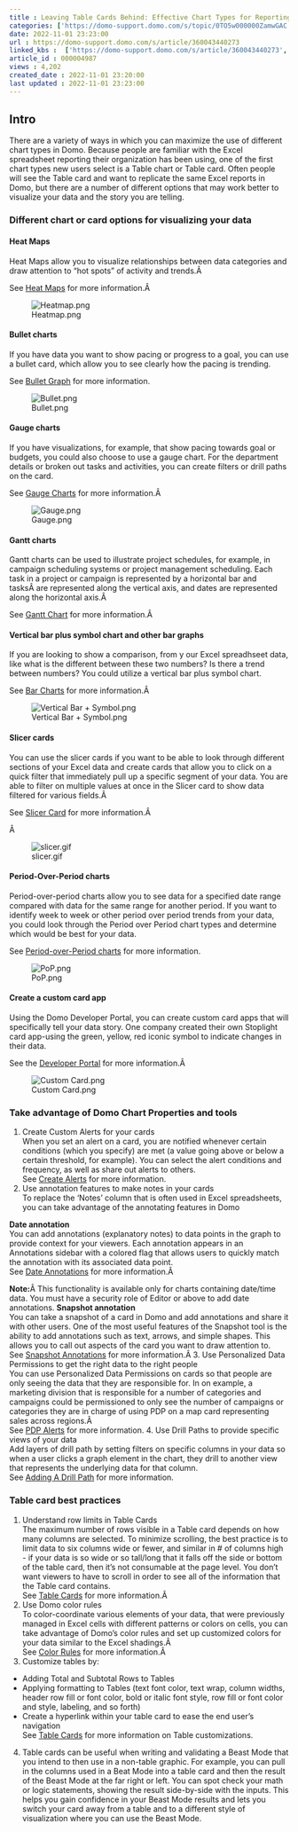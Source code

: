 ```yaml
---
title : Leaving Table Cards Behind: Effective Chart Types for Reporting
categories: ['https://domo-support.domo.com/s/topic/0TO5w000000ZamwGAC']
date: 2022-11-01 23:23:00
url : https://domo-support.domo.com/s/article/360043440273
linked_kbs :  ['https://domo-support.domo.com/s/article/360043440273', 'https://domo-support.domo.com/s/article/360042925494', 'https://domo-support.domo.com/s/knowledge-base', 'https://domo-support.domo.com/s/article/360043429953', 'https://domo-support.domo.com/s/article/360043429573', 'https://domo-support.domo.com/s/article/360043428813', 'https://domo-support.domo.com/s/article/360043430513', 'https://domo-support.domo.com/s/article/360043428953', 'https://domo-support.domo.com/s/article/360042924634', 'https://domo-support.domo.com/s/article/360042924154', 'https://domo-support.domo.com/s/article/360043429693', 'https://domo-support.domo.com/s/article/360042924834', 'https://domo-support.domo.com/s/article/360043429133', 'https://domo-support.domo.com/s/article/360042924094', 'https://domo-support.domo.com/s/article/360042934634', 'https://domo-support.domo.com/s/article/360042923974', 'https://domo-support.domo.com/s/article/360043429933', 'https://domo-support.domo.com/s/topic/0TO5w000000ZamwGAC', 'https://domo-support.domo.com/s/article/360042924334', 'https://domo-support.domo.com/s/article/360043429913', 'https://domo-support.domo.com/s/article/360043429313', 'https://domo-support.domo.com/s/article/360043428633']
article_id : 000004987
views : 4,202
created_date : 2022-11-01 23:20:00
last updated : 2022-11-01 23:23:00
---
```




Intro
-----


There are a variety of ways in which you can maximize the use of different chart types in Domo. Because people are familiar with the Excel spreadsheet reporting their organization has been using, one of the first chart types new users select is a Table chart or Table card. Often people will see the Table card and want to replicate the same Excel reports in Domo, but there are a number of different options that may work better to visualize your data and the story you are telling.


### Different chart or card options for visualizing your data


#### Heat Maps


Heat Maps allow you to visualize relationships between data categories and draw attention to "hot spots" of activity and trends.Â 


See [Heat Maps](..\heat_map\index.html "Heat Map") for more information.Â 


![Heatmap.png](Heatmap.png)


#### Bullet charts


If you have data you want to show pacing or progress to a goal, you can use a bullet card, which allow you to see clearly how the pacing is trending.


See [Bullet Graph](..\bullet_chart\index.html "Bullet Graph") for more information.


![Bullet.png](Bullet.png)


#### Gauge charts


If you have visualizations, for example, that show pacing towards goal or budgets, you could also choose to use a gauge chart. For the department details or broken out tasks and activities, you can create filters or drill paths on the card.


See [Gauge Charts](..\available_gauges\index.html "Available Gauges") for more information.Â 


![Gauge.png](Gauge.png)


#### Gantt charts


Gantt charts can be used to illustrate project schedules, for example, in campaign scheduling systems or project management scheduling. Each task in a project or campaign is represented by a horizontal bar and tasksÂ are represented along the vertical axis, and dates are represented along the horizontal axis.Â 


See [Gantt Chart](..\gantt_chart\index.html "Gantt Chart") for more information.Â 


#### Vertical bar plus symbol chart and other bar graphs


If you are looking to show a comparison, from y our Excel spreadhseet data, like what is the different between these two numbers? Is there a trend between numbers? You could utilize a vertical bar plus symbol chart.


See [Bar Charts](..\available_miscellaneous_charts\index.html "Available Bar Graphs") for more information.Â 


![Vertical Bar + Symbol.png](Vertical Bar + Symbol.png)


#### Slicer cards


You can use the slicer cards if you want to be able to look through different sections of your Excel data and create cards that allow you to click on a quick filter that immediately pull up a specific segment of your data. You are able to filter on multiple values at once in the Slicer card to show data filtered for various fields.Â 


See [Slicer Card](..\slicer_checkbox_and_radio_button_cards\index.html "Slicer, Checkbox, and Radio Button Cards (BETA)") for more information.Â 


Â 


![slicer.gif](slicer.gif)


#### Period-Over-Period charts


Period-over-period charts allow you to see data for a specified date range compared with data for the same range for another period. If you want to identify week to week or other period over period trends from your data, you could look through the Period over Period chart types and determine which would be best for your data.


See [Period-over-Period charts](..\periodoverperiod_charts\index.html "Period-over-Period Charts") for more information.


![PoP.png](PoP.png)


#### Create a custom card app


Using the Domo Developer Portal, you can create custom card apps that will specifically tell your data story. One company created their own Stoplight card app-using the green, yellow, red iconic symbol to indicate changes in their data.


See the [Developer Portal](https://developer.domo.com "https://developer.domo.com") for more information.Â 


![Custom Card.png](Custom Card.png)


### Take advantage of Domo Chart Properties and tools


1. Create Custom Alerts for your cards  
When you set an alert on a card, you are notified whenever certain conditions (which you specify) are met (a value going above or below a certain threshold, for example). You can select the alert conditions and frequency, as well as share out alerts to others.  
See [Create Alerts](..\creating_an_alert_for_a_visualization_card\index.html "Creating a Custom Alert for a KPI Card") for more information.
2. Use annotation features to make notes in your cards  
To replace the 'Notes' column that is often used in Excel spreadsheets, you can take advantage of the annotating features in Domo  
  
**Date annotation**  
You can add annotations (explanatory notes) to data points in the graph to provide context for your viewers. Each annotation appears in an Annotations sidebar with a colored flag that allows users to quickly match the annotation with its associated data point.  
See [Date Annotations](..\adding_chart_annotations\index.html "Adding Date Annotations") for more information.Â 


**Note:**Â This functionality is available only for charts containing date/time data. You must have a security role of Editor or above to add date annotations.
**Snapshot annotation**  
You can take a snapshot of a card in Domo and add annotations and share it with other users. One of the most useful features of the Snapshot tool is the ability to add annotations such as text, arrows, and simple shapes. This allows you to call out aspects of the card you want to draw attention to.  
See [Snapshot Annotations](..\taking_snapshots_of_cards\index.html "Taking Snapshots of Cards") for more information.Â
3. Use Personalized Data Permissions to get the right data to the right people  
You can use Personalized Data Permissions on cards so that people are only seeing the data that they are responsible for. In on example, a marketing division that is responsible for a number of categories and campaigns could be permissioned to only see the number of campaigns or categories they are in charge of using PDP on a map card representing sales across regions.Â   
See [PDP Alerts](..\pdp_and_alerts\index.html "PDP and Alerts") for more information.
4. Use Drill Paths to provide specific views of your data  
Add layers of drill path by setting filters on specific columns in your data so when a user clicks a graph element in the chart, they drill to another view that represents the underlying data for that column.  
See [Adding A Drill Path](..\adding_a_drill_path_to_your_chart\index.html "Adding Drill Path to Your Chart") for more information.


### Table card best practices


1. Understand row limits in Table Cards  
The maximum number of rows visible in a Table card depends on how many columns are selected. To minimize scrolling, the best practice is to limit data to six columns wide or fewer, and similar in # of columns high - if your data is so wide or so tall/long that it falls off the side or bottom of the table card, then it's not consumable at the page level. You don't want viewers to have to scroll in order to see all of the information that the Table card contains.  
See [Table Cards](..\table_chart\index.html "Table Chart") for more information.Â
2. Use Domo color rules  
To color-coordinate various elements of your data, that were previously managed in Excel cells with different patterns or colors on cells, you can take advantage of Domo's color rules and set up customized colors for your data similar to the Excel shadings.Â   
See [Color Rules](..\setting_color_rules_for_a_chart\index.html "Setting Color Rules for a Chart") for more information.Â
3. Customize tables by:  
- Adding Total and Subtotal Rows to Tables  
- Applying formatting to Tables (text font color, text wrap, column widths, header row fill or font color, bold or italic font style, row fill or font color and style, labeling, and so forth)  
- Create a hyperlink within your table card to ease the end user's navigation  
See [Table Cards](..\table_chart\index.html "Table Chart") for more information on Table customizations.
4. Table cards can be useful when writing and validating a Beast Mode that you intend to then use in a non-table graphic. For example, you can pull in the columns used in a Beat Mode into a table card and then the result of the Beast Mode at the far right or left. You can spot check your math or logic statements, showing the result side-by-side with the inputs. This helps you gain confidence in your Beast Mode results and lets you switch your card away from a table and to a different style of visualization where you can use the Beast Mode.